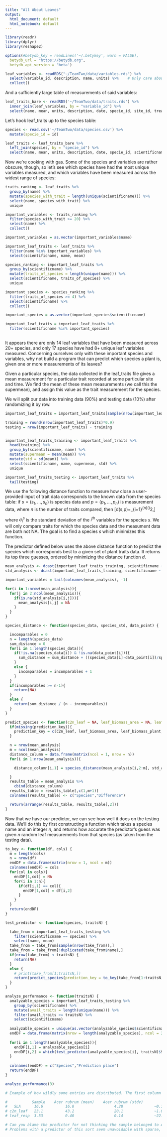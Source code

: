 ```yaml
---
title: "All About Leaves"
output:
  html_document: default
  html_notebook: default
---
```


```r

library(readr)
library(dplyr)
library(reshape2)

options(#betydb_key = readLines('~/.betykey', warn = FALSE),
  betydb_url = "https://betydb.org",
  betydb_api_version = 'beta')

leaf_variables <- readRDS("~/TeamTwo/data/variables.rds") %>%
  select(variable_id, description, name, units) %>%    # Only care about the important stuff
  collect()

```

And a sufficiently large table of measurements of said variables:

```r

leaf_traits_bare <- readRDS('~/TeamTwo/data/traits.rds') %>%
  inner_join(leaf_variables, by = "variable_id") %>%
  select(name, mean, units, description, date, specie_id, site_id, treatment_id)

```

Let's hook leaf_traits up to the species table:

```r

species <- read.csv('~/TeamTwo/data/species.csv') %>%
  mutate(specie_id = id)

leaf_traits <- leaf_traits_bare %>%
  left_join(species, by = "specie_id") %>%
  select(name, mean, units, description, date, specie_id, scientificname, commonname, site_id, treatment_id)

```

Now we're cooking with gas. Some of the species and variables are rather obscure, though, so let's see which species have had the most unique variables measured, and which variables have been measured across the widest range of species:

```r

traits_ranking <- leaf_traits %>%
  group_by(name) %>%
  mutate(species_with_trait = length(unique(scientificname))) %>%
  select(name, species_with_trait) %>%
  unique

important_variables <- traits_ranking %>%
  filter(species_with_trait >= 20) %>%
  select(name) %>%
  collect()

important_variables = as.vector(important_variables$name)

important_leaf_traits <- leaf_traits %>%
  filter(name %in% important_variables) %>%
  select(scientificname, name, mean)

species_ranking <- important_leaf_traits %>%
  group_by(scientificname) %>%
  mutate(traits_of_species = length(unique(name))) %>%
  select(scientificname, traits_of_species) %>%
  unique

important_species <- species_ranking %>%
  filter(traits_of_species >= 4) %>%
  select(scientificname) %>%
  collect()

important_species = as.vector(important_species$scientificname)

important_leaf_traits = important_leaf_traits %>%
  filter(scientificname %in% important_species)
  
```

It appears there are only 14 leaf variables that have been measured across 20+ species, and only 17 species have had 8+ unique leaf variables measured. Concerning ourselves only with these important species and variables, why not build a program that can predict which species a plant is, given one or more measurements of its leaves?

Given a particular species, the data collected in the leaf_traits file gives a mean measurement for a particular trait recorded at some particular site and time. We find the mean of these mean measurements (we call this the supermean), and assign this value as the trait measurement for the species.

We will split our data into training data (90%) and testing data (10%) after randomizing it by row.

```r

important_leaf_traits = important_leaf_traits[sample(nrow(important_leaf_traits)),]

training = round(nrow(important_leaf_traits)*0.9)
testing = nrow(important_leaf_traits) - training


important_leaf_traits_training <- important_leaf_traits %>%
  head(training) %>%
  group_by(scientificname, name) %>%
  mutate(supermean = mean(mean)) %>%
  mutate(std = sd(mean)) %>%
  select(scientificname, name, supermean, std) %>%
  unique

important_leaf_traits_testing <- important_leaf_traits %>%
  tail(testing)

```

We use the following distance function to measure how close a user-provided input of trait data corresponds to the known data from the species table: if $s=(s_1, \ldots, s_n)$ is species data and $p=(p_1, \ldots, p_n)$ is measurement data, where $n$ is the number of traits compared, then \[d(s,p)=\frac{1}{n}\sum_{i=1}^{n}\left(\frac{s_i-p_i}{\sigma_i^s}\right)^2,\]


where $\sigma_i^s$ is the standard deviation of the $i^{\mathrm{th}}$ variables for the species $s$. We will only compare traits for which the species data and the measument data are both not NA. The goal is to find a species $s$ which minimizes this function.

The predictor defined below uses the above distance function to predict the species which corresponds best to a given set of plant traits data. It returns its top three guesses, ordered by minimizing the distance function $d$.

```r

mean_analysis <- dcast(important_leaf_traits_training, scientificname ~ name, value.var="supermean")
std_analysis <- dcast(important_leaf_traits_training, scientificname ~ name, value.var="std")

important_variables = tail(colnames(mean_analysis), -1)

for(i in 1:nrow(mean_analysis)){
  for(j in 2:ncol(mean_analysis)){
    if(is.na(std_analysis[i,j])){
      mean_analysis[i,j] = NA
    }
  }
}

species_distance <- function(species_data, species_std, data_point) {

  incomparables = 0
  n = length(species_data)
  sum_distance = 0
  for(i in 1:length(species_data)){
    if(!is.na(species_data[i]) & !is.na(data_point[i])){
      sum_distance = sum_distance + ((species_data[i]-data_point[i])/species_std[i])^2
    }
    else {
      incomparables = incomparables + 1
    }
  }
  if(incomparables >= n-1){
    return(NA)
  }
  else {
    return(sum_distance / (n - incomparables))
  }
}

predict_species <- function(c2n_leaf = NA, leaf_biomass_area = NA, leaf_biomass_plant = NA, leaf_longevity = NA, leaf_respiration_rate_m2 = NA, leaf_turnover_rate = NA, leafC = NA, leafN = NA, leafP = NA, prediction_key = NA) {
  if(missing(prediction_key)){
    prediction_key = c(c2n_leaf, leaf_biomass_area, leaf_biomass_plant, leaf_longevity, leaf_respiration_rate_m2, leaf_turnover_rate, leafC, leafN, leafP)
  }

  n = nrow(mean_analysis)
  m = ncol(mean_analysis)
  distance_column = data.frame(matrix(ncol = 1, nrow = n))
  for(i in 1:nrow(mean_analysis)){

    distance_column[i,1] = species_distance(mean_analysis[i,2:m], std_analysis[i,2:m], prediction_key)

  }
  results_table = mean_analysis %>%
    cbind(distance_column)
  results_table = results_table[,c(1,m+1)]
  colnames(results_table) <- c("Species","Difference")

  return(arrange(results_table, results_table[,2]))
}

```

Now that we have our predictor, we can see how well it does on the testing data. We'll do this by first constructing a function which takes a species name and an integer $n$, and returns how accurate the predictor's guess was given $n$ random leaf measurements from that species (as taken from the testing data).

```r

to_key <- function(df, cols) {
  m = length(cols)
  n = nrow(df)
  endDF = data.frame(matrix(nrow = 1, ncol = m))
  colnames(endDF) = cols
  for(col in cols){
    endDF[1,col] = NA
    for(i in 1:n){
      if(df[i,1] == col){
        endDF[1,col] = df[i,2]
      }
    }
  }
  return(endDF)
}

test_predictor <- function(species, traitsN) {

  take_from = important_leaf_traits_testing %>%
    filter(scientificname == species) %>%
    select(name, mean)
  take_from = take_from[sample(nrow(take_from)),]
  take_from = take_from[!duplicated(take_from$name),]
  if(nrow(take_from) < traitsN) {
    return(NA)
  }
  else {
    # print(take_from[1:traitsN,])
    return(predict_species(prediction_key = to_key(take_from[1:traitsN,], important_variables)))
  }
}

analyze_performance <- function(traitsN) {
  analyzable_species = important_leaf_traits_testing %>%
    group_by(scientificname) %>%
    mutate(avail_traits = length(unique(name))) %>%
    filter(avail_traits >= traitsN) %>%
    select(scientificname)
  
  analyzable_species = unique(as.vector(analyzable_species$scientificname))
  endDF = data.frame(matrix(nrow = length(analyzable_species), ncol = 2))
  
  for(i in 1:length(analyzable_species)){
    endDF[i,1] = analyzable_species[i]
    endDF[i,2] = which(test_predictor(analyzable_species[i], traitsN)$Species == analyzable_species[i])
  }
  
  colnames(endDF) = c("Species","Prediction place")
  return(endDF)
}

analyze_performance(3)

# Example of how wildly some entries are distributed. The first column represents three random traits taken from Acer rubrum; the second and third columns represent the mean and standard deviation, respectively, of the traits for Acer rubrum as analyzed in the training data.

#           Sample    Acer rubrum (mean)    Acer rubrum (stdv)
#   SLA      16.6          16.0                  4.28              ~0.14σ off
# c2n_leaf   23.1          43.2                  20.1              ~1.00σ off
# leaf_resp  3.53          0.40                  0.14              ~22.4σ off !!!

# Can you blame the predictor for not thinking the sample belonged to Acer rubrum, with such a crazy leaf_resp value?
# Problems with a predictor of this sort seem unavoidable with sparse, highly variable data like this. 


```
